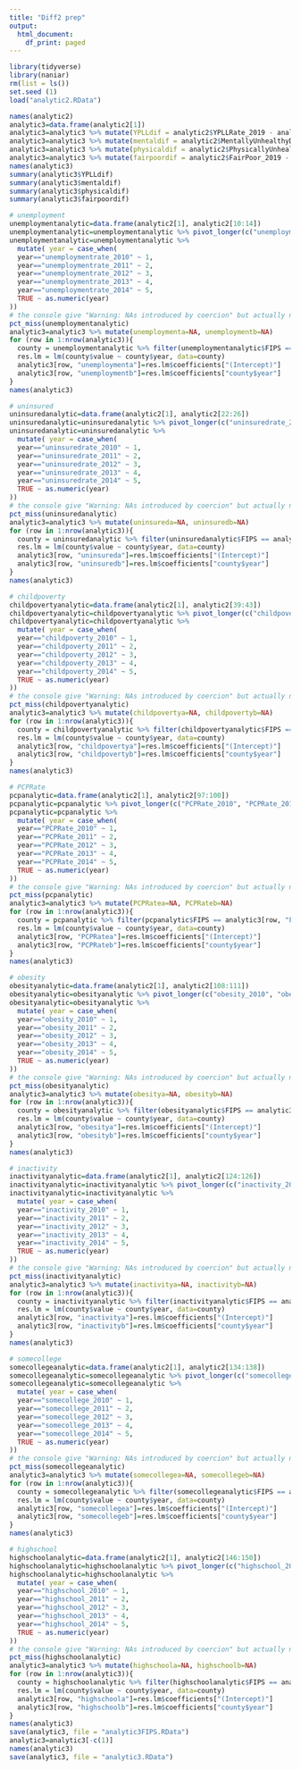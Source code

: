 ```yaml
---
title: "Diff2 prep"
output:
  html_document:
    df_print: paged
---
```


```r
library(tidyverse)
library(naniar)
rm(list = ls())
set.seed (1)
load("analytic2.RData")

names(analytic2)
analytic3=data.frame(analytic2[1])
analytic3=analytic3 %>% mutate(YPLLdif = analytic2$YPLLRate_2019 - analytic2$YPLLRate_2015)
analytic3=analytic3 %>% mutate(mentaldif = analytic2$MentallyUnhealthyDays_2019 - analytic2$MentallyUnhealthyDays_2015)
analytic3=analytic3 %>% mutate(physicaldif = analytic2$PhysicallyUnhealthyDays_2019 - analytic2$PhysicallyUnhealthyDays_2015)
analytic3=analytic3 %>% mutate(fairpoordif = analytic2$FairPoor_2019 - analytic2$FairPoor_2015)
names(analytic3)
summary(analytic3$YPLLdif)
summary(analytic3$mentaldif)
summary(analytic3$physicaldif)
summary(analytic3$fairpoordif)

# unemployment
unemploymentanalytic=data.frame(analytic2[1], analytic2[10:14])
unemploymentanalytic=unemploymentanalytic %>% pivot_longer(c("unemploymentrate_2010", "unemploymentrate_2011", "unemploymentrate_2012", "unemploymentrate_2013", "unemploymentrate_2014"), names_to = "year", values_to = "value")
unemploymentanalytic=unemploymentanalytic %>% 
  mutate( year = case_when(
  year=="unemploymentrate_2010" ~ 1,
  year=="unemploymentrate_2011" ~ 2,
  year=="unemploymentrate_2012" ~ 3,
  year=="unemploymentrate_2013" ~ 4,
  year=="unemploymentrate_2014" ~ 5,
  TRUE ~ as.numeric(year)
))
# the console give "Warning: NAs introduced by coercion" but actually no NA???
pct_miss(unemploymentanalytic)
analytic3=analytic3 %>% mutate(unemploymenta=NA, unemploymentb=NA)
for (row in 1:nrow(analytic3)){
  county = unemploymentanalytic %>% filter(unemploymentanalytic$FIPS == analytic3[row, "FIPS"]) 
  res.lm = lm(county$value ~ county$year, data=county)
  analytic3[row, "unemploymenta"]=res.lm$coefficients["(Intercept)"]
  analytic3[row, "unemploymentb"]=res.lm$coefficients["county$year"]
}
names(analytic3)

# uninsured
uninsuredanalytic=data.frame(analytic2[1], analytic2[22:26])
uninsuredanalytic=uninsuredanalytic %>% pivot_longer(c("uninsuredrate_2010", "uninsuredrate_2011", "uninsuredrate_2012", "uninsuredrate_2013", "uninsuredrate_2014"), names_to = "year", values_to = "value")
uninsuredanalytic=uninsuredanalytic %>% 
  mutate( year = case_when(
  year=="uninsuredrate_2010" ~ 1,
  year=="uninsuredrate_2011" ~ 2,
  year=="uninsuredrate_2012" ~ 3,
  year=="uninsuredrate_2013" ~ 4,
  year=="uninsuredrate_2014" ~ 5,
  TRUE ~ as.numeric(year)
))
# the console give "Warning: NAs introduced by coercion" but actually no NA???
pct_miss(uninsuredanalytic)
analytic3=analytic3 %>% mutate(uninsureda=NA, uninsuredb=NA)
for (row in 1:nrow(analytic3)){
  county = uninsuredanalytic %>% filter(uninsuredanalytic$FIPS == analytic3[row, "FIPS"]) 
  res.lm = lm(county$value ~ county$year, data=county)
  analytic3[row, "uninsureda"]=res.lm$coefficients["(Intercept)"]
  analytic3[row, "uninsuredb"]=res.lm$coefficients["county$year"]
}
names(analytic3)

# childpoverty
childpovertyanalytic=data.frame(analytic2[1], analytic2[39:43])
childpovertyanalytic=childpovertyanalytic %>% pivot_longer(c("childpoverty_2010", "childpoverty_2011", "childpoverty_2012", "childpoverty_2013", "childpoverty_2014"), names_to = "year", values_to = "value")
childpovertyanalytic=childpovertyanalytic %>% 
  mutate( year = case_when(
  year=="childpoverty_2010" ~ 1,
  year=="childpoverty_2011" ~ 2,
  year=="childpoverty_2012" ~ 3,
  year=="childpoverty_2013" ~ 4,
  year=="childpoverty_2014" ~ 5,
  TRUE ~ as.numeric(year)
))
# the console give "Warning: NAs introduced by coercion" but actually no NA???
pct_miss(childpovertyanalytic)
analytic3=analytic3 %>% mutate(childpovertya=NA, childpovertyb=NA)
for (row in 1:nrow(analytic3)){
  county = childpovertyanalytic %>% filter(childpovertyanalytic$FIPS == analytic3[row, "FIPS"]) 
  res.lm = lm(county$value ~ county$year, data=county)
  analytic3[row, "childpovertya"]=res.lm$coefficients["(Intercept)"]
  analytic3[row, "childpovertyb"]=res.lm$coefficients["county$year"]
}
names(analytic3)

# PCPRate
pcpanalytic=data.frame(analytic2[1], analytic2[97:100])
pcpanalytic=pcpanalytic %>% pivot_longer(c("PCPRate_2010", "PCPRate_2011", "PCPRate_2013", "PCPRate_2014"), names_to = "year", values_to = "value")
pcpanalytic=pcpanalytic %>% 
  mutate( year = case_when(
  year=="PCPRate_2010" ~ 1,
  year=="PCPRate_2011" ~ 2,
  year=="PCPRate_2012" ~ 3,
  year=="PCPRate_2013" ~ 4,
  year=="PCPRate_2014" ~ 5,
  TRUE ~ as.numeric(year)
))
# the console give "Warning: NAs introduced by coercion" but actually no NA???
pct_miss(pcpanalytic)
analytic3=analytic3 %>% mutate(PCPRatea=NA, PCPRateb=NA)
for (row in 1:nrow(analytic3)){
  county = pcpanalytic %>% filter(pcpanalytic$FIPS == analytic3[row, "FIPS"]) 
  res.lm = lm(county$value ~ county$year, data=county)
  analytic3[row, "PCPRatea"]=res.lm$coefficients["(Intercept)"]
  analytic3[row, "PCPRateb"]=res.lm$coefficients["county$year"]
}
names(analytic3)

# obesity
obesityanalytic=data.frame(analytic2[1], analytic2[108:111])
obesityanalytic=obesityanalytic %>% pivot_longer(c("obesity_2010", "obesity_2011", "obesity_2012", "obesity_2014"), names_to = "year", values_to = "value")
obesityanalytic=obesityanalytic %>% 
  mutate( year = case_when(
  year=="obesity_2010" ~ 1,
  year=="obesity_2011" ~ 2,
  year=="obesity_2012" ~ 3,
  year=="obesity_2013" ~ 4,
  year=="obesity_2014" ~ 5,
  TRUE ~ as.numeric(year)
))
# the console give "Warning: NAs introduced by coercion" but actually no NA???
pct_miss(obesityanalytic)
analytic3=analytic3 %>% mutate(obesitya=NA, obesityb=NA)
for (row in 1:nrow(analytic3)){
  county = obesityanalytic %>% filter(obesityanalytic$FIPS == analytic3[row, "FIPS"]) 
  res.lm = lm(county$value ~ county$year, data=county)
  analytic3[row, "obesitya"]=res.lm$coefficients["(Intercept)"]
  analytic3[row, "obesityb"]=res.lm$coefficients["county$year"]
}
names(analytic3)

# inactivity
inactivityanalytic=data.frame(analytic2[1], analytic2[124:126])
inactivityanalytic=inactivityanalytic %>% pivot_longer(c("inactivity_2011", "inactivity_2012", "inactivity_2014"), names_to = "year", values_to = "value")
inactivityanalytic=inactivityanalytic %>% 
  mutate( year = case_when(
  year=="inactivity_2010" ~ 1,
  year=="inactivity_2011" ~ 2,
  year=="inactivity_2012" ~ 3,
  year=="inactivity_2013" ~ 4,
  year=="inactivity_2014" ~ 5,
  TRUE ~ as.numeric(year)
))
# the console give "Warning: NAs introduced by coercion" but actually no NA???
pct_miss(inactivityanalytic)
analytic3=analytic3 %>% mutate(inactivitya=NA, inactivityb=NA)
for (row in 1:nrow(analytic3)){
  county = inactivityanalytic %>% filter(inactivityanalytic$FIPS == analytic3[row, "FIPS"]) 
  res.lm = lm(county$value ~ county$year, data=county)
  analytic3[row, "inactivitya"]=res.lm$coefficients["(Intercept)"]
  analytic3[row, "inactivityb"]=res.lm$coefficients["county$year"]
}
names(analytic3)

# somecollege
somecollegeanalytic=data.frame(analytic2[1], analytic2[134:138])
somecollegeanalytic=somecollegeanalytic %>% pivot_longer(c("somecollege_2010", "somecollege_2011", "somecollege_2012", "somecollege_2013", "somecollege_2014"), names_to = "year", values_to = "value")
somecollegeanalytic=somecollegeanalytic %>% 
  mutate( year = case_when(
  year=="somecollege_2010" ~ 1,
  year=="somecollege_2011" ~ 2,
  year=="somecollege_2012" ~ 3,
  year=="somecollege_2013" ~ 4,
  year=="somecollege_2014" ~ 5,
  TRUE ~ as.numeric(year)
))
# the console give "Warning: NAs introduced by coercion" but actually no NA???
pct_miss(somecollegeanalytic)
analytic3=analytic3 %>% mutate(somecollegea=NA, somecollegeb=NA)
for (row in 1:nrow(analytic3)){
  county = somecollegeanalytic %>% filter(somecollegeanalytic$FIPS == analytic3[row, "FIPS"]) 
  res.lm = lm(county$value ~ county$year, data=county)
  analytic3[row, "somecollegea"]=res.lm$coefficients["(Intercept)"]
  analytic3[row, "somecollegeb"]=res.lm$coefficients["county$year"]
}
names(analytic3)

# highschool
highschoolanalytic=data.frame(analytic2[1], analytic2[146:150])
highschoolanalytic=highschoolanalytic %>% pivot_longer(c("highschool_2010", "highschool_2011", "highschool_2012", "highschool_2013", "highschool_2014"), names_to = "year", values_to = "value")
highschoolanalytic=highschoolanalytic %>% 
  mutate( year = case_when(
  year=="highschool_2010" ~ 1,
  year=="highschool_2011" ~ 2,
  year=="highschool_2012" ~ 3,
  year=="highschool_2013" ~ 4,
  year=="highschool_2014" ~ 5,
  TRUE ~ as.numeric(year)
))
# the console give "Warning: NAs introduced by coercion" but actually no NA???
pct_miss(highschoolanalytic)
analytic3=analytic3 %>% mutate(highschoola=NA, highschoolb=NA)
for (row in 1:nrow(analytic3)){
  county = highschoolanalytic %>% filter(highschoolanalytic$FIPS == analytic3[row, "FIPS"]) 
  res.lm = lm(county$value ~ county$year, data=county)
  analytic3[row, "highschoola"]=res.lm$coefficients["(Intercept)"]
  analytic3[row, "highschoolb"]=res.lm$coefficients["county$year"]
}
names(analytic3)
save(analytic3, file = "analytic3FIPS.RData")
analytic3=analytic3[-c(1)]
names(analytic3)
save(analytic3, file = "analytic3.RData")
```




